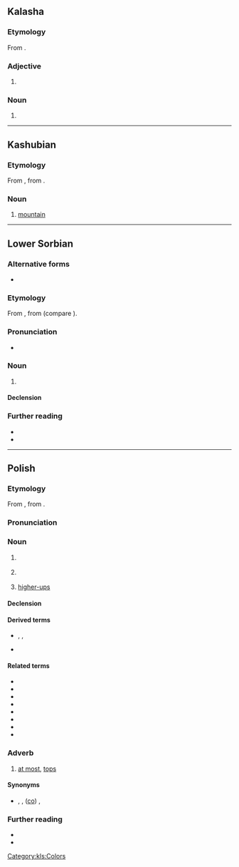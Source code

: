 {{also|gora|goră|göra|górą|gor'a|Góra}}
==Kalasha==

===Etymology===
From {{inh|kls|sa|गौर}}.

===Adjective===
{{head|kls|adjective}}

# {{l|en|white}}

===Noun===
{{head|kls|noun}}

# {{l|en|white}}

[[Category:kls:Colors]]

----

==Kashubian==

===Etymology===
From {{inh|csb|sla-pro|*gora}}, from {{der|csb|ine-pro|*gʷerH-}}.

===Noun===
{{head|csb|noun|g=f}}

# [[mountain]]

{{c|csb|Landforms}}

----

==Lower Sorbian==

===Alternative forms===
* {{l|dsb|gora}} {{qualifier|obsolete}}

===Etymology===
From {{inh|dsb|sla-pro|*gora}}, from {{der|dsb|ine-pro|*gʷerH-||mountain}} (compare {{cog|grc|Βορέας||the north, the area beyond the mountains}}).

===Pronunciation===
* {{IPA|dsb|/ˈɡɨra/|/ˈɡɛra/|/ˈɡʊra/|qual3=dated}}

===Noun===
{{dsb-noun|f|dim=górka}}

# {{l|en|mountain||large mass of earth and rock}}

====Declension====
{{dsb-decl-noun-1|gór}}

===Further reading===
* {{R:dsb:Muka}}
* {{R:dsb:Starosta|góra_1|góra¹}}

{{topics|dsb|Landforms}}

----

==Polish==
{{wp|lang=pl}}

===Etymology===
From {{inh|pl|sla-pro|*gora}}, from {{der|pl|ine-pro|*gʷerh₃-}}.

===Pronunciation===
{{pl-p|a=Pl-góra.ogg}}

===Noun===
{{pl-noun|f|dim=górka}}

# {{l|en|mountain}}
#: {{uxi|pl|Klasztor znajdował się na szczycie wysokiej '''góry'''.|The monastery was situated on the top of a high '''mountain'''.}}
# {{l|en|top}}
#: {{uxi|pl|'''Góra''' strony powinna być pusta.|The '''top''' of the page should be empty.}}
# {{lb|pl|colloquial}} [[higher-up]]s
#: {{uxi|pl|Nie pomogę wam w tym projekcie, dopóki '''góra''' go nie przyklepie.|I won't help you with this project until the '''higher-ups''' sign off on it.}}

====Declension====
{{pl-decl-noun-f|gó|r}}

====Derived terms====
* {{sense|mountain}} {{l|pl|górski}}, {{l|pl|górzysty}}, {{l|pl|górować}}
* {{sense|top}} {{l|pl|górny}}

====Related terms====
* {{l|pl|do góry}}
* {{l|pl|ku górze}}
* {{l|pl|na górę}}
* {{l|pl|w górę}}
* {{l|pl|w górze}}
* {{l|pl|z góry}}
* {{l|pl|góra lodowa}}
* {{l|pl|do góry nogami}}

===Adverb===
{{pl-adv|-}}

# [[at most]], [[tops]]
#: {{uxi|pl|Skończę za dwa, '''góra''' trzy dni.|I'll finish in two, three days '''at most'''.}}

====Synonyms====
* {{l|pl|najpóźniej}}, {{l|pl|najdalej}}, ([[co najwyżej|co]]) {{l|pl|najwyżej}},

===Further reading===
* {{R:pl:WSJP}}
* {{R:PWN}}

{{C|pl|Landforms}}